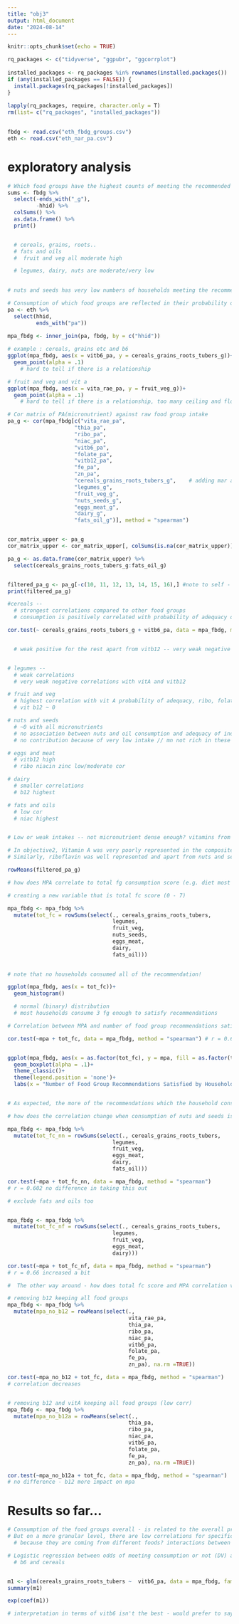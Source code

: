 ```yaml
---
title: "obj3"
output: html_document
date: "2024-08-14"
---
```


```r
knitr::opts_chunk$set(echo = TRUE)
```

```r
rq_packages <- c("tidyverse", "ggpubr", "ggcorrplot")
 
installed_packages <- rq_packages %in% rownames(installed.packages())
if (any(installed_packages == FALSE)) {
  install.packages(rq_packages[!installed_packages])
}
 
lapply(rq_packages, require, character.only = T)
rm(list= c("rq_packages", "installed_packages"))
 
```
```r
fbdg <- read.csv("eth_fbdg_groups.csv")
eth <- read.csv("eth_nar_pa.csv")
```

# exploratory analysis
```r
# Which food groups have the highest counts of meeting the recommended consumption?
sums <- fbdg %>%
  select(-ends_with("_g"), 
         -hhid) %>% 
  colSums() %>% 
  as.data.frame() %>%
  print() 


  # cereals, grains, roots..
  # fats and oils
  #  fruit and veg all moderate high

  # legumes, dairy, nuts are moderate/very low
 

# nuts and seeds has very low numbers of households meeting the recommendations 

```


```r
# Consumption of which food groups are reflected in their probability of adequacy?
pa <- eth %>% 
  select(hhid,
         ends_with("pa"))
  
mpa_fbdg <- inner_join(pa, fbdg, by = c("hhid")) 

# example : cereals, grains etc and b6 
ggplot(mpa_fbdg, aes(x = vitb6_pa, y = cereals_grains_roots_tubers_g))+
  geom_point(alpha = .1)
    # hard to tell if there is a relationship

# fruit and veg and vit a 
ggplot(mpa_fbdg, aes(x = vita_rae_pa, y = fruit_veg_g))+
  geom_point(alpha = .1)
    # hard to tell if there is a relationship, too many ceiling and floor values

```


```r

# Cor matrix of PA(micronutrient) against raw food group intake
pa_g <- cor(mpa_fbdg[c("vita_rae_pa",
                     "thia_pa",
                     "ribo_pa",
                     "niac_pa",
                     "vitb6_pa",
                     "folate_pa",
                     "vitb12_pa",
                     "fe_pa",
                     "zn_pa",
                     "cereals_grains_roots_tubers_g",    # adding mar and mpa to compare side by side
                     "legumes_g",
                     "fruit_veg_g",
                     "nuts_seeds_g",
                     "eggs_meat_g",
                     "dairy_g",
                     "fats_oil_g")], method = "spearman")


cor_matrix_upper <- pa_g 
cor_matrix_upper <- cor_matrix_upper[, colSums(is.na(cor_matrix_upper)) < nrow(cor_matrix_upper)]

pa_g <- as.data.frame(cor_matrix_upper) %>% 
  select(cereals_grains_roots_tubers_g:fats_oil_g)


filtered_pa_g <- pa_g[-c(10, 11, 12, 13, 14, 15, 16),] #note to self - keep comma!
print(filtered_pa_g)

#cereals -- 
  # strongest correlations compared to other food groups
  # consumption is positively correlated with probability of adequacy of vitb6, thiamine, folate c : higher the intake     of cereals etc, the more likely that household has a adequate vitamin b6 intake

cor.test(~ cereals_grains_roots_tubers_g + vitb6_pa, data = mpa_fbdg, method = "spearman") # no point finding p value bc of very large sample 


  # weak positive for the rest apart from vitb12 -- very weak negative correlation (near 0)


# legumes -- 
  # weak correlations
  # very weak negative correlations with vitA and vitb12

# fruit and veg 
  # highest correlation with vit A probability of adequacy, ribo, folate
  # vit b12 ~ 0

# nuts and seeds
  # ~0 with all micronutrients 
  # no association between nuts and oil consumption and adequacy of individual mn 
  # no contribution because of very low intake // mn not rich in these foods

# eggs and meat
  # vitb12 high
  # ribo niacin zinc low/moderate cor

# dairy 
  # smaller correlations
  # b12 highest

# fats and oils 
  # low cor
  # niac highest


# Low or weak intakes -- not micronutrient dense enough? vitamins from several other foods? interactions between micronutrients?

# In objective2, Vitamin A was very poorly represented in the composite indicators - could this be because it is only really captured in the consumption of one food group (fruits and veg) = being shadowed in mar/mpa?
# Similarly, riboflavin was well represented and apart from nuts and seeds, it has moderate correlations (has the highest average correlation with the food group consumption )

rowMeans(filtered_pa_g)

```


```r
# how does MPA correlate to total fg consumption score (e.g. diet most aligned with dietary recommendations)?

# creating a new variable that is total fc score (0 - 7)

mpa_fbdg <- mpa_fbdg %>% 
  mutate(tot_fc = rowSums(select(., cereals_grains_roots_tubers,
                                 legumes,
                                 fruit_veg,
                                 nuts_seeds,
                                 eggs_meat,
                                 dairy,
                                 fats_oil))) 

 
# note that no households consumed all of the recommendation!

ggplot(mpa_fbdg, aes(x = tot_fc))+
  geom_histogram()

  # normal (binary) distribution 
  # most households consume 3 fg enough to satisfy recommendations
```



```r
# Correlation between MPA and number of food group recommendations satisfied by that household's consumption

cor.test(~mpa + tot_fc, data = mpa_fbdg, method = "spearman") # r = 0.604 - strong correlation 


ggplot(mpa_fbdg, aes(x = as.factor(tot_fc), y = mpa, fill = as.factor(tot_fc), colour = as.factor(tot_fc)))+
  geom_boxplot(alpha = .1)+
  theme_classic()+
  theme(legend.position = 'none')+
  labs(x = "Number of Food Group Recommendations Satisfied by Household Consumption (0 - 7)", y = "Mean Probability of Adequacy (MPA)")


# As expected, the more of the recommendations which the household consumption satisy, the higher the average likelihood that that family is adequate in intake across the 9 micronutrients 
```

```r


# how does the correlation change when consumption of nuts and seeds is removed? 

mpa_fbdg <- mpa_fbdg %>% 
  mutate(tot_fc_nn = rowSums(select(., cereals_grains_roots_tubers,
                                 legumes,
                                 fruit_veg,
                                 eggs_meat,
                                 dairy,
                                 fats_oil))) 

cor.test(~mpa + tot_fc_nn, data = mpa_fbdg, method = "spearman") 
# r = 0.602 no difference in taking this out 

# exclude fats and oils too


mpa_fbdg <- mpa_fbdg %>% 
  mutate(tot_fc_nf = rowSums(select(., cereals_grains_roots_tubers,
                                 legumes,
                                 fruit_veg,
                                 eggs_meat,
                                 dairy))) 

cor.test(~mpa + tot_fc_nf, data = mpa_fbdg, method = "spearman") 
# r = 0.66 increased a bit

```
```r
#  The other way around - how does total fc score and MPA correlation vary when some micronutrients are taken out of the MPA?

# removing b12 keeping all food groups
mpa_fbdg <- mpa_fbdg %>% 
  mutate(mpa_no_b12 = rowMeans(select(., 
                                      vita_rae_pa,
                                      thia_pa,
                                      ribo_pa,
                                      niac_pa,
                                      vitb6_pa,
                                      folate_pa,
                                      fe_pa,
                                      zn_pa), na.rm =TRUE))

cor.test(~mpa_no_b12 + tot_fc, data = mpa_fbdg, method = "spearman")
# correlation decreases


# removing b12 and vitA keeping all food groups (low corr)
mpa_fbdg <- mpa_fbdg %>% 
  mutate(mpa_no_b12a = rowMeans(select(.,
                                      thia_pa,
                                      ribo_pa,
                                      niac_pa,
                                      vitb6_pa,
                                      folate_pa,
                                      fe_pa,
                                      zn_pa), na.rm =TRUE))

cor.test(~mpa_no_b12a + tot_fc, data = mpa_fbdg, method = "spearman")
# no difference - b12 more impact on mpa

```
# Results so far...
```r
# Consumption of the food groups overall - is related to the overall probability of adequacy 
# But on a more granular level, there are low correlations for specific food groups and specific micronutrients 
  # because they are coming from different foods? interactions between them?
```


```r
# Logistic regression between odds of meeting consumption or not (DV) and probability of adequacy for speciific MN 
  # b6 and cereals 


m1 <- glm(cereals_grains_roots_tubers ~  vitb6_pa, data = mpa_fbdg, family = binomial)
summary(m1)

exp(coef(m1))

# interpretation in terms of vitb6 isn't the best - would prefer to say that change in consumption causes x change in adequacy...

```
















